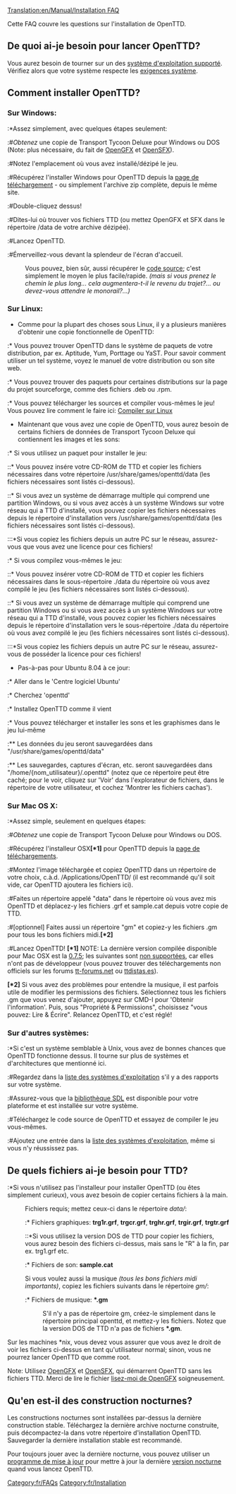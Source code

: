 [[Translation:en/Manual/Installation FAQ]]
{{fr/MenuFAQ}}

Cette FAQ couvre les questions sur l'installation de OpenTTD.

== De quoi ai-je besoin pour lancer OpenTTD? ==
Vous aurez besoin de tourner sur un des [[fr/unsorted/Système d'exploitation|système d'exploitation supporté]]. Vérifiez alors que votre système respecte les [[fr/unsorted/Exigences système|exigences système]].

== Comment installer OpenTTD? ==
=== Sur Windows: ===
:*Assez simplement, avec quelques étapes seulement:
:#''Obtenez'' une copie de Transport Tycoon Deluxe pour Windows ou DOS (Note: plus nécessaire, du fait de [[fr/unsorted/LisezMoi OpenGFX|OpenGFX]] et [[fr/Archive/Community/Remplacement des effets sonores|OpenSFX]]).
:#Notez l'emplacement où vous avez installé/dézipé le jeu.
:#Récupérez l'installer Windows pour OpenTTD depuis la [http://www.openttd.org/download-stable page de téléchargement] - ou simplement l'archive zip complète, depuis le même site.
:#Double-cliquez dessus!
:#Dites-lui où trouver vos fichiers TTD (ou mettez OpenGFX et SFX dans le répertoire /data de votre archive dézipée).
:#Lancez OpenTTD.
:#Émerveillez-vous devant la splendeur de l'écran d'accueil.

:Vous pouvez, bien sûr, aussi récupérer le [[fr/Code source|code source]]; c'est simplement le moyen le plus facile/rapide. ''(mais si vous prenez le chemin le plus long... cela augmentera-t-il le revenu du trajet?... ou devez-vous attendre le monorail?...)''

=== Sur Linux: ===
* Comme pour la plupart des choses sous Linux, il y a plusieurs manières d'obtenir une copie fonctionnelle de OpenTTD:
:* Vous pouvez trouver OpenTTD dans le système de paquets de votre distribution, par ex. Aptitude, Yum, Porttage ou YaST. Pour savoir comment utiliser un tel système, voyez le manuel de votre distribution ou son site web.
:* Vous pouvez trouver des paquets pour certaines distributions sur la page du projet sourceforge, comme des fichiers .deb ou .rpm.
:* Vous pouvez télécharger les sources et compiler vous-mêmes le jeu! Vous pouvez lire comment le faire ici: [[fr/GNU/Linux|Compiler sur Linux]]
* Maintenant que vous avez une copie de OpenTTD, vous aurez besoin de certains fichiers de données de Transport Tycoon Deluxe qui contiennent les images et les sons:
:* Si vous utilisez un paquet pour installer le jeu:
::* Vous pouvez insére votre CD-ROM de TTD et copier les fichiers nécessaires dans votre répertoire /usr/share/games/openttd/data (les fichiers nécessaires sont listés ci-dessous).
::* Si vous avez un système de démarrage multiple qui comprend une partition Windows, ou si vous avez accès à un système Windows sur votre réseau qui a TTD d'installé, vous pouvez copier les fichiers nécessaires depuis le répertoire d'installation vers /usr/share/games/openttd/data (les fichiers nécessaires sont listés ci-dessous).
:::*Si vous copiez les fichiers depuis un autre PC sur le réseau, assurez-vous que vous avez une licence pour ces fichiers!
:* Si vous compilez vous-mêmes le jeu:
::* Vous pouvez insérer votre CD-ROM de TTD et copier les fichiers nécessaires dans le sous-répertoire ./data du répertoire où vous avez compilé le jeu (les fichiers nécessaires sont listés ci-dessous).
::* Si vous avez un système de démarrage multiple qui comprend une partition  Windows ou si vous avez accès à un système Windows sur votre réseau qui a TTD d'installé, vous pouvez copier les fichiers nécessaires depuis le répertoire d'installation vers le sous-répertoire ./data du répertoire où vous avez compilé le jeu (les fichiers nécessaires sont listés ci-dessous).
:::*Si vous copiez les fichiers depuis un autre PC sur le réseau, assurez-vous de posséder la licence pour ces fichiers!
* Pas-à-pas pour Ubuntu 8.04 à ce jour:
:* Aller dans le 'Centre logiciel Ubuntu'
:* Cherchez 'openttd'
:* Installez OpenTTD comme il vient
:* Vous pouvez télécharger et installer les sons et les graphismes dans le jeu lui-même
:** Les données du jeu seront sauvegardées dans "/usr/share/games/openttd/data"
:** Les sauvegardes, captures d'écran, etc. seront sauvegardées dans "/home/{nom_utilisateur}/.openttd" (notez que ce répertoire peut être caché; pour le voir, cliquez sur 'Voir' dans l'explorateur de fichiers, dans le répertoire de votre utilisateur, et cochez 'Montrer les fichiers cachas').

=== Sur Mac OS X: ===
:*Assez simple, seulement en quelques étapes:
:#''Obtenez'' une copie de Transport Tycoon Deluxe pour Windows ou DOS.
:#Récupérez l'installeur OSX'''[*1]''' pour OpenTTD depuis la [http://www.openttd.org/download-stable page de téléchargements].
:#Montez l'image téléchargée et copiez OpenTTD dans un répertoire de votre choix, c.à.d. /Applications/OpenTTD/ (il est recommandé qu'il soit vide, car OpenTTD ajoutera les fichiers ici).
:#Faites un répertoire appelé "data" dans le répertoire où vous avez mis OpenTTD et déplacez-y les fichiers .grf et sample.cat depuis votre copie de TTD.
:#[optionnel] Faites aussi un répertoire "gm" et copiez-y les fichiers .gm pour tous les bons fichiers midi.'''[*2]'''
:#Lancez OpenTTD!
'''[*1]''' NOTE: La dernière version compilée disponible pour Mac OSX est la [http://www.openttd.org/download-stable/0.7.5 0.7.5]; les suivantes sont [http://www.openttd.org/en/news/103 non supportées], car elles n'ont pas de développeur (vous pouvez trouver des téléchargements non officiels sur les forums [http://www.tt-forums.net/viewtopic.php?f=29&t=48329 tt-forums.net] ou [http://ttdistas.es/descargas ttdistas.es]).

'''[*2]''' Si vous avez des problèmes pour entendre la musique, il est parfois utile de modifier les permissions des fichiers. Sélectionnez tous les fichiers .gm que vous venez d'ajouter, appuyez sur CMD-I pour 'Obtenir l'information'. Puis, sous "Propriété & Permissions", choisissez "vous pouvez: Lire & Écrire". Relancez OpenTTD, et c'est réglé!

=== Sur d'autres systèmes: ===
:*Si c'est un système semblable à Unix, vous avez de bonnes chances que OpenTTD fonctionne dessus. Il tourne sur plus de systèmes et d'architectures que mentionné ici.
:#Regardez dans la [[fr/unsorted/Système d'exploitation|liste des systèmes d'exploitation]] s'il y a des rapports sur votre système.
:#Assurez-vous que la [http://libsdl.org bibliothèque SDL] est disponible pour votre plateforme et est installée sur votre système.
:#Téléchargez le code source de OpenTTD et essayez de compiler le jeu vous-mêmes.
:#Ajoutez une entrée dans la [[fr/unsorted/Système d'exploitation|liste des systèmes d'exploitation]], même si vous n'y réussissez pas.

== De quels fichiers ai-je besoin pour TTD? ==
:*Si vous n'utilisez pas l'installeur pour installer OpenTTD (ou êtes simplement curieux), vous avez besoin de copier certains fichiers à la main.
:Fichiers requis; mettez ceux-ci dans le répertoire <i>data/</i>:
::* Fichiers graphiques: <b>trg1r.grf</b>, <b>trgcr.grf</b>, <b>trghr.grf</b>, <b>trgir.grf</b>, <b>trgtr.grf</b>
:::*Si vous utilisez la version DOS de TTD pour copier les fichiers, vous aurez besoin des fichiers ci-dessus, mais sans le "R" à la fin, par ex. trg1.grf etc.
::* Fichiers de son: <b>sample.cat</b>
:Si vous voulez aussi la musique ''(tous les bons fichiers midi importants)'', copiez les fichiers suivants dans le répertoire <i>gm/</i>:
::* Fichiers de musique: <b>*.gm</b>
::S'il n'y a pas de répertoire gm, créez-le simplement dans le répertoire principal openttd, et mettez-y les fichiers. Notez que la version DOS de TTD n'a pas de fichiers <b>*.gm</b>.

Sur les machines *nix, vous devez vous assurer que vous avez le droit de voir les fichiers ci-dessus en tant qu'utilisateur normal; sinon, vous ne pourrez lancer OpenTTD que comme root.

Note: Utilisez [[fr/unsorted/LisezMoi OpenGFX|OpenGFX]] et [[fr/Archive/Community/Remplacement des effets sonores|OpenSFX]], qui démarrent OpenTTD sans les fichiers TTD. Merci de lire le fichier [[fr/unsorted/LisezMoi OpenGFX|lisez-moi de OpenGFX]] soigneusement.

== Qu'en est-il des construction nocturnes? ==
Les constructions nocturnes sont installées par-dessus la dernière construction stable. Téléchargez la dernière archive nocturne construite, puis décompactez-la dans votre répertoire d'installation OpenTTD. Sauvegarder la dernière installation stable est recommandé.

Pour toujours jouer avec la dernière nocturne, vous pouvez utiliser un [[fr/unsorted/Mises à jour de OpenTTD|programme de mise à jour]] pour mettre à jour la dernière [[fr/unsorted/Construction de nuit|version nocturne]] quand vous lancez OpenTTD.

[[Category:fr/FAQs]]
[[Category:fr/Installation]]
